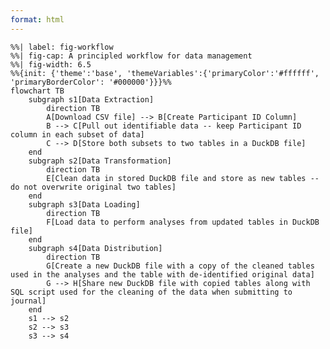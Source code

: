```yaml
---
format: html
---
```

```mermaid
%%| label: fig-workflow
%%| fig-cap: A principled workflow for data management
%%| fig-width: 6.5
%%{init: {'theme':'base', 'themeVariables':{'primaryColor':'#ffffff', 'primaryBorderColor': '#000000'}}}%%
flowchart TB
    subgraph s1[Data Extraction]
        direction TB
        A[Download CSV file] --> B[Create Participant ID Column]
        B --> C[Pull out identifiable data -- keep Participant ID column in each subset of data]
        C --> D[Store both subsets to two tables in a DuckDB file]
    end
    subgraph s2[Data Transformation]
        direction TB
        E[Clean data in stored DuckDB file and store as new tables -- do not overwrite original two tables]
    end
    subgraph s3[Data Loading]
        direction TB
        F[Load data to perform analyses from updated tables in DuckDB file]
    end
    subgraph s4[Data Distribution]
        direction TB
        G[Create a new DuckDB file with a copy of the cleaned tables used in the analyses and the table with de-identified original data]
        G --> H[Share new DuckDB file with copied tables along with SQL script used for the cleaning of the data when submitting to journal]
    end
    s1 --> s2
    s2 --> s3
    s3 --> s4
```